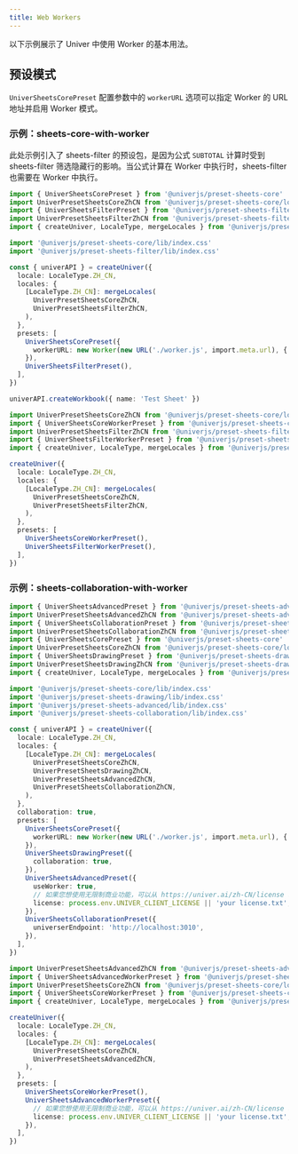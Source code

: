 ```yaml
---
title: Web Workers
---
```


以下示例展示了 Univer 中使用 Worker 的基本用法。

## 预设模式

`UniverSheetsCorePreset` 配置参数中的 `workerURL` 选项可以指定 Worker 的 URL 地址并启用 Worker 模式。

### 示例：sheets-core-with-worker

此处示例引入了 sheets-filter 的预设包，是因为公式 `SUBTOTAL` 计算时受到 sheets-filter 筛选隐藏行的影响。当公式计算在 Worker 中执行时，sheets-filter 也需要在 Worker 中执行。

```typescript title="main.ts"
import { UniverSheetsCorePreset } from '@univerjs/preset-sheets-core'
import UniverPresetSheetsCoreZhCN from '@univerjs/preset-sheets-core/locales/zh-CN'
import { UniverSheetsFilterPreset } from '@univerjs/preset-sheets-filter'
import UniverPresetSheetsFilterZhCN from '@univerjs/preset-sheets-filter/locales/zh-CN'
import { createUniver, LocaleType, mergeLocales } from '@univerjs/presets'

import '@univerjs/preset-sheets-core/lib/index.css'
import '@univerjs/preset-sheets-filter/lib/index.css'

const { univerAPI } = createUniver({
  locale: LocaleType.ZH_CN,
  locales: {
    [LocaleType.ZH_CN]: mergeLocales(
      UniverPresetSheetsCoreZhCN,
      UniverPresetSheetsFilterZhCN,
    ),
  },
  presets: [
    UniverSheetsCorePreset({
      workerURL: new Worker(new URL('./worker.js', import.meta.url), { type: 'module' }),
    }),
    UniverSheetsFilterPreset(),
  ],
})

univerAPI.createWorkbook({ name: 'Test Sheet' })
```

```typescript title="worker.ts"
import UniverPresetSheetsCoreZhCN from '@univerjs/preset-sheets-core/locales/zh-CN'
import { UniverSheetsCoreWorkerPreset } from '@univerjs/preset-sheets-core/worker'
import UniverPresetSheetsFilterZhCN from '@univerjs/preset-sheets-filter/locales/zh-CN'
import { UniverSheetsFilterWorkerPreset } from '@univerjs/preset-sheets-filter/worker'
import { createUniver, LocaleType, mergeLocales } from '@univerjs/presets'

createUniver({
  locale: LocaleType.ZH_CN,
  locales: {
    [LocaleType.ZH_CN]: mergeLocales(
      UniverPresetSheetsCoreZhCN,
      UniverPresetSheetsFilterZhCN,
    ),
  },
  presets: [
    UniverSheetsCoreWorkerPreset(),
    UniverSheetsFilterWorkerPreset(),
  ],
})
```

### 示例：sheets-collaboration-with-worker

```typescript title="main.ts"
import { UniverSheetsAdvancedPreset } from '@univerjs/preset-sheets-advanced'
import UniverPresetSheetsAdvancedZhCN from '@univerjs/preset-sheets-advanced/locales/zh-CN'
import { UniverSheetsCollaborationPreset } from '@univerjs/preset-sheets-collaboration'
import UniverPresetSheetsCollaborationZhCN from '@univerjs/preset-sheets-collaboration/locales/zh-CN'
import { UniverSheetsCorePreset } from '@univerjs/preset-sheets-core'
import UniverPresetSheetsCoreZhCN from '@univerjs/preset-sheets-core/locales/zh-CN'
import { UniverSheetsDrawingPreset } from '@univerjs/preset-sheets-drawing'
import UniverPresetSheetsDrawingZhCN from '@univerjs/preset-sheets-drawing/locales/zh-CN'
import { createUniver, LocaleType, mergeLocales } from '@univerjs/presets'

import '@univerjs/preset-sheets-core/lib/index.css'
import '@univerjs/preset-sheets-drawing/lib/index.css'
import '@univerjs/preset-sheets-advanced/lib/index.css'
import '@univerjs/preset-sheets-collaboration/lib/index.css'

const { univerAPI } = createUniver({
  locale: LocaleType.ZH_CN,
  locales: {
    [LocaleType.ZH_CN]: mergeLocales(
      UniverPresetSheetsCoreZhCN,
      UniverPresetSheetsDrawingZhCN,
      UniverPresetSheetsAdvancedZhCN,
      UniverPresetSheetsCollaborationZhCN,
    ),
  },
  collaboration: true,
  presets: [
    UniverSheetsCorePreset({
      workerURL: new Worker(new URL('./worker.js', import.meta.url), { type: 'module' }),
    }),
    UniverSheetsDrawingPreset({
      collaboration: true,
    }),
    UniverSheetsAdvancedPreset({
      useWorker: true,
      // 如果您想使用无限制商业功能，可以从 https://univer.ai/zh-CN/license 获取 30 天试用许可证
      license: process.env.UNIVER_CLIENT_LICENSE || 'your license.txt',
    }),
    UniverSheetsCollaborationPreset({
      universerEndpoint: 'http://localhost:3010',
    }),
  ],
})
```

```typescript title="worker.ts"
import UniverPresetSheetsAdvancedZhCN from '@univerjs/preset-sheets-advanced/locales/zh-CN'
import { UniverSheetsAdvancedWorkerPreset } from '@univerjs/preset-sheets-advanced/worker'
import UniverPresetSheetsCoreZhCN from '@univerjs/preset-sheets-core/locales/zh-CN'
import { UniverSheetsCoreWorkerPreset } from '@univerjs/preset-sheets-core/worker'
import { createUniver, LocaleType, mergeLocales } from '@univerjs/presets'

createUniver({
  locale: LocaleType.ZH_CN,
  locales: {
    [LocaleType.ZH_CN]: mergeLocales(
      UniverPresetSheetsCoreZhCN,
      UniverPresetSheetsAdvancedZhCN,
    ),
  },
  presets: [
    UniverSheetsCoreWorkerPreset(),
    UniverSheetsAdvancedWorkerPreset({
      // 如果您想使用无限制商业功能，可以从 https://univer.ai/zh-CN/license 获取 30 天试用许可证
      license: process.env.UNIVER_CLIENT_LICENSE || 'your license.txt',
    }),
  ],
})
```
